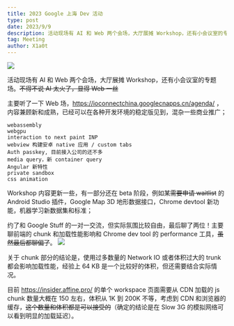 ```yaml
---
title: 2023 Google 上海 Dev 活动
type: post
date: 2023/9/9
description: 活动现场有 AI 和 Web 两个会场，大厅展摊 Workshop，还有小会议室的专题场。
tag: Meeting
author: X1a0t
---
```


![](https://image.thorseraq.com/thorseraq/picb/main//imgs/1CA09466-1F93-439F-A4D6-4ADCD28CCB7A_1_105_c.jpeg)

活动现场有 AI 和 Web 两个会场，大厅展摊 Workshop，还有小会议室的专题场。~~不得不说 AI 太火了，显得 Web 一丝~~

主要听了一下 Web 场，https://ioconnectchina.googlecnapps.cn/agenda/ ，内容兼顾新和成熟，已经可以在各种开发环境的稳定版见到，混杂一些商业推广；

```text filename="Web 会场话题"
webassembly
webgpu
interaction to next paint INP
webview 构建安卓 native 应用 / custom tabs
Auth passkey, 目前接入公司的还不多
media query，新 container query
Angular 新特性
private sandbox
css animation
```

Workshop 内容更新一些，有一部分还在 beta 阶段，例如某~~需要申请 waitlist~~ 的 Android Studio 插件，Google Map 3D 地形数据接口，Chrome devtool 新功能，机器学习新数据集和标准；

约了和 Google Stuff 的一对一交流，但实际氛围比较自由，最后聊了两位！主要聊前端的 chunk 和加载性能影响和 Chrome dev tool 的 performance 工具，~~虽然最后都聊偏了~~。
![](https://image.thorseraq.com/thorseraq/picb/main//imgs/202309101131866.png)

关于 chunk 部分的结论是，使用过多数量的 Network IO 或者体积过大的 trunk 都会影响加载性能，经验上 64 KB 是一个比较好的体积，但还需要结合实际情况。

目前 https://insider.affine.pro/ 的单个 workspace 页面需要从 CDN 加载的 js chunk 数量大概在 150 左右，体积从 1K 到 200K 不等，考虑到 CDN 和浏览器的缓存，~~这个数量和体积都是可以接受的~~（确定的结论是在 Slow 3G 的模拟网络可以看到明显的加载延迟）。
